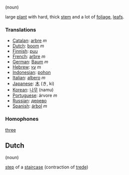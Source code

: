 (noun)

large [[plant]] with hard, thick [[stem]] and a lot of [[foliage]], [[leaf]]s.

===Translations===

*[[Catalan]]: [[arbre]] ''m''
*[[Dutch]]: [[boom]] ''m''
*[[Finnish]]: [[puu]]
*[[French]]: [[arbre]] ''m''
*[[German]]: [[Baum]] ''m''
*[[Hebrew]]: [[עץ]] ''m''
*[[Indonesian]]: [[pohon]]
*[[Italian]]: [[albero]] ''m''
*[[Japanese]]: [[木]] (き, ki)
*[[Korean]]: [[나무]] (namu)
*[[Portuguese]]: árvore ''m''
*[[Russian]]: [[дерево]]
*[[Spanish]]: [[árbol]] ''m''

===Homophones===

[[three]]

==Dutch==

(noun)

[[step]] of a [[staircase]] (contraction of [[trede]])